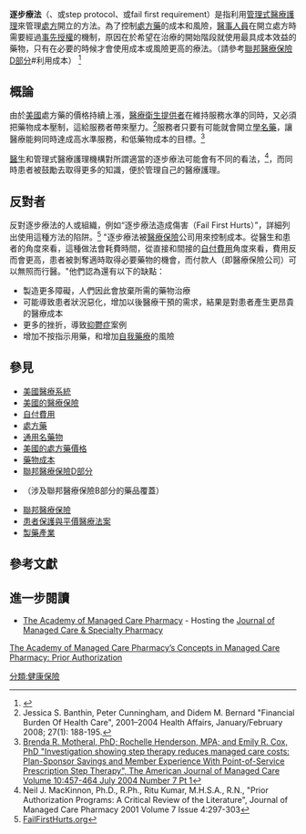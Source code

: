 {{Rough translation|time=2020-10-31T13:25:07+00:00}}
'''逐步療法'''（{{lang-en|Step therapy}}、或step protocol、或fail first requirement）是指利用[[管理式醫療護理|管理式醫療護理]]來管理[[處方|處方]]開立的方法。為了控制[[處方藥|處方藥]]的成本和風險，[[醫事人員|醫事人員]]在開立處方時需要經過[[事先授權|事先授權]]的機制，原因在於希望在治療的開始階段就使用最具成本效益的藥物，只有在必要的時候才會使用成本或風險更高的療法。（請參考[[聯邦醫療保險D部分|聯邦醫療保險D部分]]#利用成本）
<ref>{{cite web
 | url = http://prescriptionprocess.com/barriers-to-access/step-therapy/
 | title = Step Therapy
 | publisher = Prescription Process
 | date = 
 | accessdate = 21 October 2020
 }}</ref>
 
==概論==
由於[[美國|美國]]處方藥的價格持續上漲，[[醫療衛生提供者|醫療衛生提供者]]在維持服務水準的同時，又必須把藥物成本壓制，這給服務者帶來壓力。<ref> Jessica S. Banthin, Peter Cunningham, and Didem M. Bernard "Financial Burden Of Health Care", 2001–2004 Health Affairs, January/February 2008; 27(1): 188-195.</ref>服務者只要有可能就會開立[[通用名藥物|學名藥]]，讓醫療能夠同時達成高水準服務，和低藥物成本的目標。<ref>[http://www.ajmc.com/Article.cfm?Menu=1&ID=2650 Brenda R. Motheral, PhD; Rochelle Henderson, MPA; and Emily R. Cox, PhD "Investigation showing step therapy reduces managed care costs: Plan-Sponsor Savings and Member Experience With Point-of-Service Prescription Step Therapy", The American Journal of Managed Care Volume 10:457-464 July 2004 Number 7 Pt 1]</ref>

[[醫生|醫生]]和管理式醫療護理機構對所謂適當的逐步療法可能會有不同的看法，<ref>Neil J. MacKinnon, Ph.D., R.Ph., Ritu Kumar, M.H.S.A., R.N., "Prior Authorization Programs: A Critical Review of the Literature", Journal of Managed Care Pharmacy 2001 Volume 7 Issue 4:297-303</ref>，而同時患者被鼓勵去取得更多的知識，便於管理自己的醫療護理。
 
==反對者==
反對逐步療法的人或組織，例如“逐步療法造成傷害（Fail First Hurts）”，詳細列出使用這種方法的陷阱。<ref>[https://failfirsthurts.org/ffh/ FailFirstHurts.org]</ref> "逐步療法被[[醫療保險|醫療保險]]公司用來控制成本。從醫生和患者的角度來看，這種做法會耗費時間，從直接和間接的[[自付費用|自付費用]]角度來看，費用反而會更高，患者被剝奪適時取得必要藥物的機會，而付款人（即醫療保險公司）可以無照而行醫。"他們認為還有以下的缺點：
 
*製造更多障礙，人們因此會放棄所需的藥物治療
*可能導致患者狀況惡化，增加以後醫療干預的需求，結果是對患者產生更昂貴的醫療成本
*更多的挫折，導致[[抑鬱症|抑鬱症]]案例
*增加不按指示用藥，和增加[[自我藥療|自我藥療]]的風險
 
==參見==
{{div col|colwidth=25em}}
*[[美國醫療系統|美國醫療系統]]
*[[美國的醫療保險|美國的醫療保險]]
*[[自付費用|自付費用]]
*[[處方藥|處方藥]]
*[[通用名藥物|通用名藥物]]
*[[美國的處方藥價格|美國的處方藥價格]]
*[[藥物成本|藥物成本]]
*[[聯邦醫療保險D部分|聯邦醫療保險D部分]]
*{{link-en|優惠聯邦醫療保險|Medicare Advantage}}（涉及聯邦醫療保險B部分的藥品覆蓋）
*[[聯邦醫療保險|聯邦醫療保險]]
*[[患者保護與平價醫療法案|患者保護與平價醫療法案]]
*[[製藥產業|製藥產業]]
{{div col end}}
 
==參考文獻==
{{reflist|2}}

==進一步閱讀==
*[http://www.amcp.org The [[Academy_of_Managed_Care_Pharmacy|Academy of Managed Care Pharmacy]]] - Hosting the [[Journal_of_Managed_Care_&_Specialty_Pharmacy|Journal of Managed Care & Specialty Pharmacy]]
 
[http://www.amcp.org/WorkArea/DownloadAsset.aspx?id=15337 The Academy of Managed Care Pharmacy’s Concepts in Managed Care Pharmacy: Prior Authorization]
 
{{DEFAULTSORT:Step Therapy}}
[[分類:健康保險|分類:健康保險]]